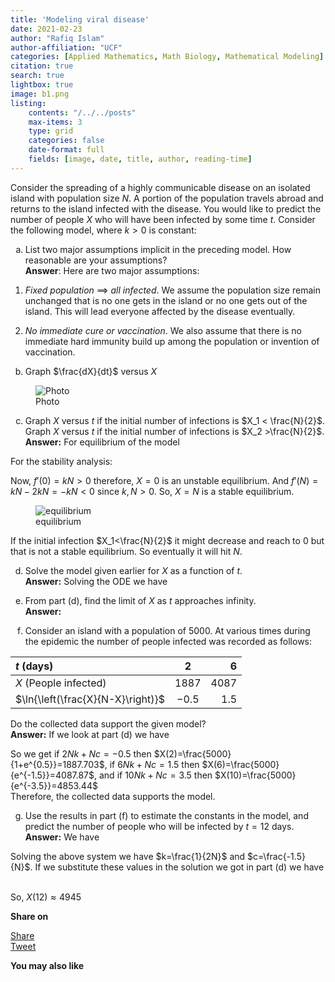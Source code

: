 ```yaml
---
title: 'Modeling viral disease'
date: 2021-02-23
author: "Rafiq Islam"
author-affiliation: "UCF"
categories: [Applied Mathematics, Math Biology, Mathematical Modeling]
citation: true
search: true
lightbox: true
image: b1.png
listing: 
    contents: "/../../posts"
    max-items: 3
    type: grid
    categories: false
    date-format: full
    fields: [image, date, title, author, reading-time]
---
```


Consider the spreading of a highly communicable disease on an isolated island
with population size $N$. A portion of the population travels abroad and returns
to the island infected with the disease. You would like to predict the number
of people $X$ who will have been infected by some time $t$. Consider the following
model, where $k > 0$ is constant:  


\begin{equation*}
  \frac{dX}{dt}=k\textcolor{red}{X}(N-X)
\end{equation*}
  

a. List two major assumptions implicit in the preceding model. How reasonable
are your assumptions?  
**Answer**: Here are two major assumptions:  
1. *Fixed population* $\implies$ *all infected*. We assume the population size remain unchanged that is no one gets in the island or no one gets out of the island. This will lead everyone affected by the disease eventually. 

2. *No immediate cure or vaccination*. We also assume that there is no immediate hard immunity build up among the population or invention of vaccination.  

b. Graph $\frac{dX}{dt}$ versus $X$  

![Photo](b1.png)  

c. Graph $X$ versus $t$ if the initial number of infections is $X_1 < \frac{N}{2}$. Graph $X$ versus $t$ if the initial number of infections is $X_2 >\frac{N}{2}$.  
**Answer:** For equilibrium of the model  

\begin{align*}
  f(X)&=kX(N-X)=0\\
  \implies kX&=0 & N-X=0\\
  \implies X=&0  & X=N
\end{align*}
For the stability analysis:  

\begin{align*}
f(X)&=(kN)X-kX^2 & \implies f'(X)=kN-2kX
\end{align*}  


Now, $f'(0)=kN>0$ therefore, $X=0$ is an unstable equilibrium. And $f'(N)=kN-2kN=-kN<0$ since $k, N>0$. So, $X=N$ is a stable equilibrium.  

![equilibrium](b2.png)  

If the initial infection $X_1<\frac{N}{2}$ it might decrease and reach to 0 but that is not a stable equilibrium. So eventually it will hit $N$.  


d. Solve the model given earlier for $X$ as a function of $t$.  
**Answer:** Solving the ODE we have  


\begin{align*}
  \frac{dX}{dt}&=kX(N-X)\\
  \text{Since}\hspace{2mm} X&>0\\
  \frac{dX}{X(N-X)}&=kdt\\
  \implies \int \frac{dX}{X(N-X)}&=\int kdt\\
  \implies \frac{1}{N}\int \left(\frac{1}{X}+\frac{1}{N-X}\right)dX&= \int kdt\\
  \implies \frac{1}{N} \ln\left(\frac{X}{N-X}\right)&=kt+c\\
  \implies \ln\left(\frac{X}{N-X}\right)&=Nkt+Nc\\
  \implies \frac{X}{N-X}&=e^{Nkt+Nc}\\
  \implies X&=Ne^{Nkt+Nc}-Xe^{Nkt+Nc}\\
  \implies X\left(1+e^{Nkt+Nc}\right)&=Ne^{Nkt+Nc}\\
  \implies X(t)&=\frac{Ne^{Nkt+Nc}}{1+e^{Nkt+Nc}}\\
  \implies X(t)&=\frac{N}{1+e^{-(Nkt+Nc)}}
\end{align*}


e. From part (d), find the limit of $X$ as $t$ approaches infinity.  
**Answer:** 

\begin{align*}
\lim_{t\longrightarrow \infty} X(t)&=\lim_{t\longrightarrow \infty} \frac{N}{1+e^{-(Nkt+Nc)}}=N
\end{align*}


f. Consider an island with a population of $5000$. At various times during the
epidemic the number of people infected was recorded as follows:  

| $t$ (days) | 2 | 6 | 10 |
|:--------|:-------:|--------:|
| $X$ (People infected)  | $1887$   | $4087$ | $4853$ |
|$\ln{\left(\frac{X}{N-X}\right)}$ | $-0.5$ | $1.5$ | $3.5$|

 
Do the collected data support the given model?  
**Answer:** If we look at part (d) we have  


\begin{align*}
\ln\left(\frac{X}{N-X}\right)&=Nkt+Nc & \text(And),\\
X(t)&=\frac{N}{1+e^{-(Nkt+Nc)}}
\end{align*}

So we get if $2Nk+Nc=-0.5$ then $X(2)=\frac{5000}{1+e^{0.5}}=1887.703$, if $6Nk+Nc=1.5$ then $X(6)=\frac{5000}{e^{-1.5}}=4087.87$, and if $10Nk+Nc=3.5$ then $X(10)=\frac{5000}{e^{-3.5}}=4853.44$  
Therefore, the collected data supports the model.  


g. Use the results in part (f) to estimate the constants in the model, and predict
the number of people who will be infected by $t = 12$ days.  
**Answer:** We have  

\begin{align*}
2Nk+Nc&=-0.5\\
6Nk+Nc&=1.5
\end{align*}   

Solving the above system we have $k=\frac{1}{2N}$ and $c=\frac{-1.5}{N}$. If we substitute these values in the solution we got in part (d) we have  


\begin{align*}
  X(t)&=\frac{N}{1+e^{-\left(\frac{t}{2}-1.5\right)}}
\end{align*}    
So, $X(12)\approx 4945$  

<div id="fb-root"></div>
<script async defer crossorigin="anonymous" src="https://connect.facebook.net/en_US/sdk.js#xfbml=1&version=v20.0" nonce="LLmYyE8W"></script>

<div id="fb-root"></div>
<script async defer crossorigin="anonymous" src="https://connect.facebook.net/en_US/sdk.js#xfbml=1&version=v20.0" nonce="xi3MqdlY"></script>  

**Share on**  

<div class="share-buttons">
  <div class="fb-share-button" data-href="https://mrislambd.github.io/posts/mathbiology/" data-layout="" data-size=""><a target="_blank" href="https://www.facebook.com/sharer/sharer.php?u=https%3A%2F%2Fmrislambd.github.io%2Fposts%2Fmathbiology%2F&amp;src=sdkpreparse" class="fb-xfbml-parse-ignore">Share</a></div> 

  <script src="https://platform.linkedin.com/in.js" type="text/javascript">lang: en_US</script>
  <script type="IN/Share" data-url="https://mrislambd.github.io/posts/mathbiology/"></script>  

  <a href="https://twitter.com/share?ref_src=twsrc%5Etfw" class="twitter-share-button"  data-url="https://mrislambd.github.io/posts/mathbiology/" data-show-count="false">Tweet</a>
    <script async src="https://platform.twitter.com/widgets.js" charset="utf-8"></script>  
</div>


<div class="fb-comments" data-href="https://mrislambd.github.io/posts/mathbiology/" data-width="650" data-numposts="5"></div>  


**You may also like**  









